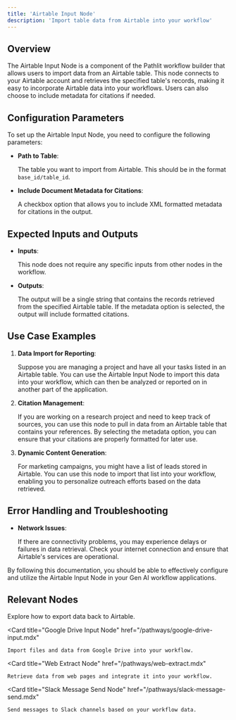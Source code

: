 ```yaml
---
title: 'Airtable Input Node'
description: 'Import table data from Airtable into your workflow'
---
```


## Overview

The Airtable Input Node is a component of the Pathlit workflow builder that allows users to import data from an Airtable table. This node connects to your Airtable account and retrieves the specified table's records, making it easy to incorporate Airtable data into your workflows. Users can also choose to include metadata for citations if needed.

## Configuration Parameters

To set up the Airtable Input Node, you need to configure the following parameters:

* **Path to Table**:

    The table you want to import from Airtable. This should be in the format `base_id/table_id`.

* **Include Document Metadata for Citations**:

    A checkbox option that allows you to include XML formatted metadata for citations in the output.

## Expected Inputs and Outputs

- **Inputs**:

  This node does not require any specific inputs from other nodes in the workflow.

- **Outputs**:

  The output will be a single string that contains the records retrieved from the specified Airtable table. If the metadata option is selected, the output will include formatted citations.

## Use Case Examples

1. **Data Import for Reporting**:

    Suppose you are managing a project and have all your tasks listed in an Airtable table. You can use the Airtable Input Node to import this data into your workflow, which can then be analyzed or reported on in another part of the application.

2. **Citation Management**:

    If you are working on a research project and need to keep track of sources, you can use this node to pull in data from an Airtable table that contains your references. By selecting the metadata option, you can ensure that your citations are properly formatted for later use.

3. **Dynamic Content Generation**:

    For marketing campaigns, you might have a list of leads stored in Airtable. You can use this node to import that list into your workflow, enabling you to personalize outreach efforts based on the data retrieved.

## Error Handling and Troubleshooting

- **Network Issues**:

    If there are connectivity problems, you may experience delays or failures in data retrieval. Check your internet connection and ensure that Airtable's services are operational.

By following this documentation, you should be able to effectively configure and utilize the Airtable Input Node in your Gen AI workflow applications.

## Relevant Nodes

<CardGroup>
  <Card
    title="Airtable Output Node"
    href="/pathways/airtable-out.mdx"
  >
    Explore how to export data back to Airtable.
  </Card>

  <Card
    title="Google Drive Input Node"
    href="/pathways/google-drive-input.mdx"
  >
    Import files and data from Google Drive into your workflow.
  </Card>

  <Card
    title="Web Extract Node"
    href="/pathways/web-extract.mdx"
  >
    Retrieve data from web pages and integrate it into your workflow.
  </Card>

  <Card
    title="Slack Message Send Node"
    href="/pathways/slack-message-send.mdx"
  >
    Send messages to Slack channels based on your workflow data.
  </Card>
</CardGroup>